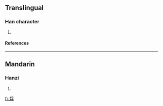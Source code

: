 ==Translingual==
===Han character===
{{Han char|rn=38|rad=女|as=07|sn=10|four=|canj=女月弓木 (VBND)}}
# {{defn|Han|sort=女07}}
====References====
{{Han ref|kx=0262.040|dkj=06292|dj=0528.250|hdz=21052.170|uh=5A10|ud=23056}}
----
==Mandarin==
===Hanzi===
{{cmn-hanzi|pin=[[f]] (fu)|wg=<sup>u</sup>}}
# {{defn|Mandarin}}

[[fr:娐]]